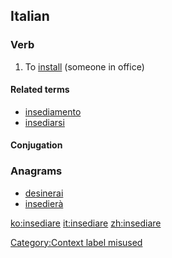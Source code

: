 ==Italian==

===Verb===
{{it-verb}} {{context|transitive|lang=it}}[[Category:Context label misused]]

# To [[install]] (someone in office)

====Related terms====
* [[insediamento]]
* [[insediarsi]]

====Conjugation====
{{it-conj-iare|insedi|avere}}

===Anagrams===
* [[desinerai#Italian|desinerai]]
* [[insedierà#Italian|insedierà]]

[[ko:insediare]]
[[it:insediare]]
[[zh:insediare]]